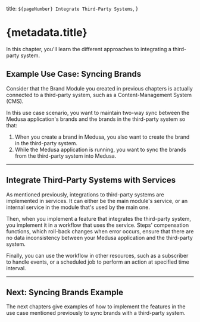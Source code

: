   title: `${pageNumber} Integrate Third-Party Systems`,
}

# {metadata.title}

In this chapter, you'll learn the different approaches to integrating a third-party system.

## Example Use Case: Syncing Brands

Consider that the Brand Module you created in previous chapters is actually connected to a third-party system, such as a Content-Management System (CMS).

In this use case scenario, you want to maintain two-way sync between the Medusa application's brands and the brands in the third-party system so that:

1. When you create a brand in Medusa, you also want to create the brand in the third-party system.
2. While the Medusa application is running, you want to sync the brands from the third-party system into Medusa.

---

## Integrate Third-Party Systems with Services

As mentioned previously, integrations to third-party systems are implemented in services. It can either be the main module's service, or an internal service in the module that's used by the main one.

Then, when you implement a feature that integrates the third-party system, you implement it in a workflow that uses the service. Steps' compensation functions, which roll-back changes when error occurs, ensure that there are no data inconsistency between your Medusa application and the third-party system.

Finally, you can use the workflow in other resources, such as a subscriber to handle events, or a scheduled job to perform an action at specified time interval.

---

## Next: Syncing Brands Example

The next chapters give examples of how to implement the features in the use case mentioned previously to sync brands with a third-party system.
